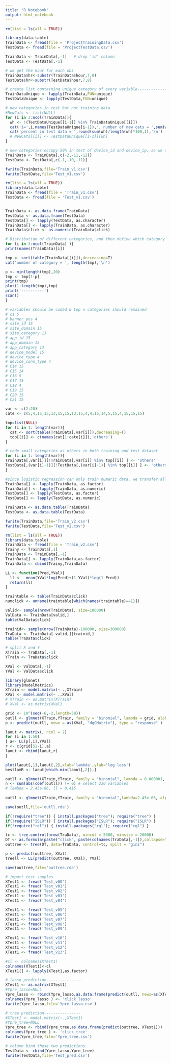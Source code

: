 ```yaml
---
title: "R Notebook"
output: html_notebook
---
```

```r

rm(list = ls(all = TRUE))

library(data.table)
TrainData <- fread(file = 'ProjectTrainingData.csv')
TestData <- fread(file = 'ProjectTestData.csv')

TrainData <- TrainData[,-1]   # drop 'id' column
TestData <- TestData[,-1]

# we get the hour for each obs
TrainData$hr<-substr(TrainData$hour,7,8)
TestData$hr<-substr(TestData$hour,7,8)

# create list containing unique category of every variable----------------------
TrainDataUnique <- lapply(TrainData,FUN=unique)
TestDataUnique <- lapply(TestData,FUN=unique)

# new categories in test but not training data
#NewCats <- list(NULL)
for (i in 3:ncol(TrainData)){
  wh <- !(TestDataUnique[[i-1]] %in% TrainDataUnique[[i]])
  cat('i=',i,names(TestDataUnique[i-1]),', number of new cats = ',sum(wh),'\n')
  cat('percent in test data = ',round(sum(wh)/length(wh)*100,1),'\n')
  # NewCats[[i]] <- TestDataUnique[[i-1]][wh]
}

# new categories occupy 50% in test of device_id and device_ip, so we will not use them as predictors
TrainData <- TrainData[,c(-2,-11,-12)]   
TestData <- TestData[,c(-1,-10,-11)]

fwrite(TrainData,file='Train_v1.csv')
fwrite(TestData,file='Test_v1.csv')
```

```r
rm(list = ls(all = TRUE))
library(data.table)
TrainData <- fread(file = 'Train_v1.csv')
TestData <- fread(file = 'Test_v1.csv')


TrainData <- as.data.frame(TrainData)
TestData <- as.data.frame(TestData)
TestData[] <- lapply(TestData, as.character)
TrainData[] <- lapply(TrainData, as.character)
TrainData$click <- as.numeric(TrainData$click)

```

```r
# Distribution of different categories, and then define which category should be coded as 'others'
for (i in 3:ncol(TrainData) ){
print(names(TrainData)[i])

tmp <- sort(table(TrainData[[i]]),decreasing=T)
cat('number of category = ', length(tmp),'\n')

p <- min(length(tmp),20)
tmp <- tmp[1:p]
print(tmp)
plot(1:length(tmp),tmp)
print('----------')
scan()
}

# variables should be coded & top n categories should remained
# c1 5
# banner_pos 4
# site_id 15
# site_domain 15
# site_category 13
# app_id 15
# app_domain 15
# app_category 13
# device_model 15
# device_type 4
# device_conn_type 4
# C14 15
# C15 14
# C16 5
# C17 15
# C18 4
# C19 15
# C20 15
# C21 15


```

```r
var <- c(2:20)
cate <- c(5,4,15,15,13,15,15,13,15,4,4,15,14,5,15,4,15,15,15)

top=list(NULL)
for (i in 1: length(var)){
  cat <- sort(table(TrainData[,var[i]]),decreasing=T)
  top[[i]] <- c(names(cat[1:cate[i]]),'others')
}

# code small categories as others in both training and test dataset
for (i in 1: length(var)){
TrainData[,var[i]][!TrainData[,var[i]] %in% top[[i]] ] <- 'others'
TestData[,(var[i]-1)][!TestData[,(var[i]-1)] %in% top[[i]] ] <- 'others'
}

#since logistic regression can only train numeric data, we transfer all catogorical variables into numerical type
TrainData[] <- lapply(TrainData, as.factor)
TrainData[] <- lapply(TrainData, as.numeric)
TestData[] <- lapply(TestData, as.factor)
TestData[] <- lapply(TestData, as.numeric)

TrainData <- as.data.table(TrainData)
TestData <- as.data.table(TestData)

fwrite(TrainData,file='Train_v2.csv')
fwrite(TestData,file='Test_v2.csv')
```

```r
rm(list = ls(all = TRUE))
library(data.table)
TrainData <- fread(file = 'Train_v2.csv')
Trainy <- TrainData[,1]
TrainData <- TrainData[,-1]
TrainData[] <- lapply(TrainData,as.factor)
TrainData <- cbind(Trainy,TrainData)
```

```r
LL <- function(Pred,YVal){
  ll <- -mean(YVal*log(Pred)+(1-YVal)*log(1-Pred))
  return(ll)
}
```

```r
traintable <- table(TrainData$click)
numclick <- unname(traintable[which(names(traintable)==1)])

valid<- sample(nrow(TrainData), size=100000)
ValData <- TrainData[valid,]
table(ValData$click)

trainid<- sample(nrow(TrainData)-100000, size=300000)
TraData <- TrainData[-valid,][trainid,]
table(TraData$click)

# split X and Y
XTrain <- TraData[,-1]
YTrain <- TraData$click

XVal <- ValData[,-1]
YVal <- ValData$click
```

```r
library(glmnet)
library(ModelMetrics)
XTrain <- model.matrix(~ .,XTrain)
XVal <- model.matrix(~ .,XVal)
# XTrain <- as.matrix(XTrain)
# XVal <- as.matrix(XVal)

grid <- 10^(seq(-6,-2,length=50))
outll <- glmnet(XTrain,YTrain, family = "binomial", lambda = grid, alpha=1)
p <- predict(outll, newx = as(XVal, "dgCMatrix"), type = "response" )

laout <- matrix(, ncol = 2)
for (i in 1:50)
{ a<- LL(p[,i],YVal)
r <- c(grid[51-i],a)
laout <- rbind(laout,r)
}

plot(laout[,1],laout[,2],xlab='lambda',ylab='log loss')
bestlamR <- laout[which.min(laout[,2]),]

outll <- glmnet(XTrain,YTrain, family = "binomial", lambda = 0.000001, alpha=1)
n <- sum(abs(coef(outll)) != 0) # select 230 variables
# lambda = 2.45e-06, ll = 0.415
 
outll <- glmnet(XTrain,YTrain, family = "binomial",lambda=2.45e-06, alpha=1)

save(outll,file='outll.rda')
```

```r
if(!require("tree")) { install.packages("tree"); require("tree") }
if(!require("ISLR")) { install.packages("ISLR"); require("ISLR") }
if(!require("rgl")) { install.packages("rgl"); require("rgl") }

tc <- tree.control(nrow(TraData), mincut = 5000, minsize = 20000)
DT <- as.formula(paste("click", paste(colnames(TraData[,-1]),collapse=" + "), sep=" ~ "))
outtree <- tree(DT, data=TraData, control=tc, spilt = "gini")

p <- predict(outtree, XVal)
treell <- LL(predict(outtree, XVal), YVal)

save(outtree,file='outtree.rda')
```

```r
# import test samples
XTest1 <- fread('Test_v00')
XTest1 <- fread('Test_v01')
XTest1 <- fread('Test_v02')
XTest1 <- fread('Test_v03')
XTest1 <- fread('Test_v04')

XTest1 <- fread('Test_v05')
XTest1 <- fread('Test_v06')
XTest1 <- fread('Test_v07')
XTest1 <- fread('Test_v08')
XTest1 <- fread('Test_v09')

XTest1 <- fread('Test_v10')
XTest1 <- fread('Test_v11')
XTest1 <- fread('Test_v12')
XTest1 <- fread('Test_v13')

#cl <- colnames(XTest1)
colnames(XTest1)<-cl
XTest1[] <- lapply(XTest1,as.factor)

# lasso prediction----------------
XTest1 <- as.matrix(XTest1)
#Ypre_lasso=NULL
Ypre_lasso <- rbind(Ypre_lasso,as.data.frame(predict(outll, newx=as(XTest1, "dgCMatrix"), type = 'response')))
colnames(Ypre_lasso ) <- 'click_lasso'
fwrite(Ypre_lasso,file='Ypre_lasso.csv')

# tree prediction----------------
#XTest1 <- model.matrix(~.,XTest1)
#Ypre_tree=NULL
Ypre_tree <- rbind(Ypre_tree,as.data.frame(predict(outtree, XTest1)))
colnames(Ypre_tree ) <- 'click_tree'
fwrite(Ypre_tree,file='Ypre_tree.csv')

# column bind these two predictions
TestData <- cbind(Ypre_lasso,Ypre_tree)
fwrite(TestData,file='Test_pred.csv')
```
